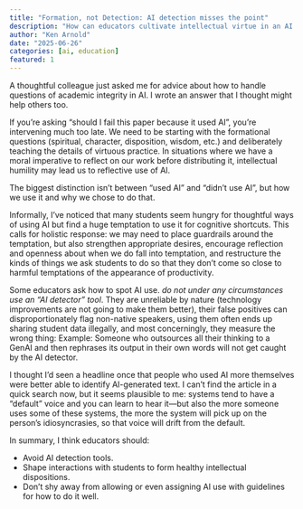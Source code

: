 ```yaml
---
title: "Formation, not Detection: AI detection misses the point"
description: "How can educators cultivate intellectual virtue in an AI age?"
author: "Ken Arnold"
date: "2025-06-26"
categories: [ai, education]
featured: 1
---
```


A thoughtful colleague just asked me for advice about how to handle questions of academic integrity in AI. I wrote an answer that I thought might help others too.

If you’re asking “should I fail this paper because it used AI”, you’re intervening much too late. We need to be starting with the formational questions (spiritual, character, disposition, wisdom, etc.) and deliberately teaching the details of virtuous practice. In situations where we have a moral imperative to reflect on our work before distributing it, intellectual humility may lead us to reflective use of AI.

::: {.callout-important}
The biggest distinction isn’t between “used AI” and “didn’t use AI”, but how we use it and why we chose to do that.
:::

Informally, I’ve noticed that many students seem hungry for thoughtful ways of using AI but find a huge temptation to use it for cognitive shortcuts. This calls for holistic response: we may need to place guardrails around the temptation, but also strengthen appropriate desires, encourage reflection and openness about when we do fall into temptation, and restructure the kinds of things we ask students to do so that they don’t come so close to harmful temptations of the appearance of productivity.
 
Some educators ask how to spot AI use. *do not under any circumstances use an “AI detector” tool*. They are unreliable by nature (technology improvements are not going to make them better), their false positives can disproportionately flag non-native speakers, using them often ends up sharing student data illegally, and most concerningly, they measure the wrong thing: Example: Someone who outsources all their thinking to a GenAI and then rephrases its output in their own words will not get caught by the AI detector.
 
I thought I’d seen a headline once that people who used AI more themselves were better able to identify AI-generated text. I can’t find the article in a quick search now, but it seems plausible to me: systems tend to have a “default” voice and you can learn to hear it—but also the more someone uses some of these systems, the more the system will pick up on the person’s idiosyncrasies, so that voice will drift from the default.

In summary, I think educators should:

- Avoid AI detection tools.
- Shape interactions with students to form healthy intellectual dispositions.
- Don't shy away from allowing or even assigning AI use with guidelines for how to do it well.
